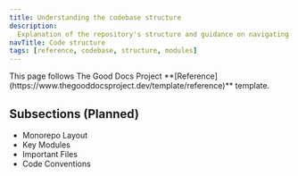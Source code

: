 ```yaml
---
title: Understanding the codebase structure
description:
  Explanation of the repository's structure and guidance on navigating the code
navTitle: Code structure
tags: [reference, codebase, structure, modules]
---
```


<Callout type="info" title="Template guide">
  This page follows The Good Docs Project
  **[Reference](https://www.thegooddocsproject.dev/template/reference)**
  template.
</Callout>

## Subsections (Planned)

- Monorepo Layout
- Key Modules
- Important Files
- Code Conventions
